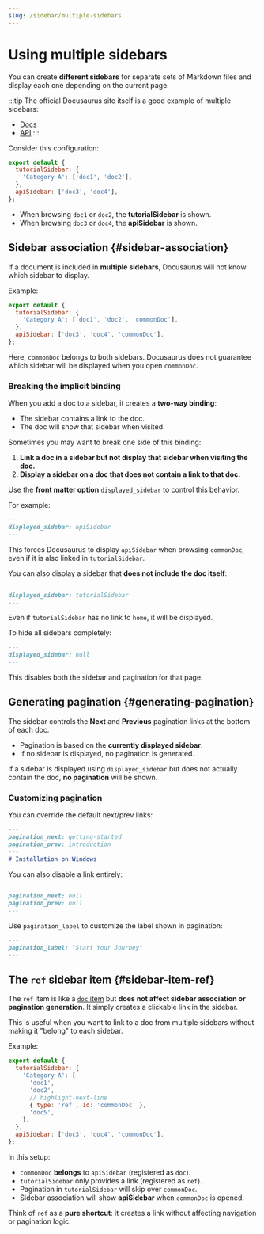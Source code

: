 ```yaml
---
slug: /sidebar/multiple-sidebars
---
```


# Using multiple sidebars

You can create **different sidebars** for separate sets of Markdown files and display each one depending on the current page.

:::tip
The official Docusaurus site itself is a good example of multiple sidebars:

- [Docs](/docs)
- [API](https://docusaurus.io/docs/cli)
:::

Consider this configuration:

```js title="sidebars.js"
export default {
  tutorialSidebar: {
    'Category A': ['doc1', 'doc2'],
  },
  apiSidebar: ['doc3', 'doc4'],
};
```

* When browsing `doc1` or `doc2`, the **tutorialSidebar** is shown.
* When browsing `doc3` or `doc4`, the **apiSidebar** is shown.

<AdsComponent />

## Sidebar association {#sidebar-association}

If a document is included in **multiple sidebars**, Docusaurus will not know which sidebar to display.

Example:

```js title="sidebars.js"
export default {
  tutorialSidebar: {
    'Category A': ['doc1', 'doc2', 'commonDoc'],
  },
  apiSidebar: ['doc3', 'doc4', 'commonDoc'],
};
```

Here, `commonDoc` belongs to both sidebars.
Docusaurus does not guarantee which sidebar will be displayed when you open `commonDoc`.

### Breaking the implicit binding

When you add a doc to a sidebar, it creates a **two-way binding**:

* The sidebar contains a link to the doc.
* The doc will show that sidebar when visited.

Sometimes you may want to break one side of this binding:

1. **Link a doc in a sidebar but not display that sidebar when visiting the doc.**
2. **Display a sidebar on a doc that does not contain a link to that doc.**

Use the **front matter option** `displayed_sidebar` to control this behavior.

For example:

```md title="commonDoc.md"
---
displayed_sidebar: apiSidebar
---
```

This forces Docusaurus to display `apiSidebar` when browsing `commonDoc`, even if it is also linked in `tutorialSidebar`.

You can also display a sidebar that **does not include the doc itself**:

```md title="home.md"
---
displayed_sidebar: tutorialSidebar
---
```

Even if `tutorialSidebar` has no link to `home`, it will be displayed.

To hide all sidebars completely:

```md
---
displayed_sidebar: null
---
```

This disables both the sidebar and pagination for that page.

<AdsComponent />

## Generating pagination {#generating-pagination}

The sidebar controls the **Next** and **Previous** pagination links at the bottom of each doc.

* Pagination is based on the **currently displayed sidebar**.
* If no sidebar is displayed, no pagination is generated.

If a sidebar is displayed using `displayed_sidebar` but does not actually contain the doc, **no pagination** will be shown.

### Customizing pagination

You can override the default next/prev links:

```md title="windows.md"
---
pagination_next: getting-started
pagination_prev: introduction
---
# Installation on Windows
```

You can also disable a link entirely:

```md
---
pagination_next: null
pagination_prev: null
---
```

Use `pagination_label` to customize the label shown in pagination:

```md
---
pagination_label: "Start Your Journey"
---
```

<AdsComponent />

## The `ref` sidebar item {#sidebar-item-ref}

The `ref` item is like a [`doc` item](./items#sidebar-item-doc)
but **does not affect sidebar association or pagination generation**.
It simply creates a clickable link in the sidebar.

This is useful when you want to link to a doc from multiple sidebars
without making it "belong" to each sidebar.

Example:

```js title="sidebars.js"
export default {
  tutorialSidebar: {
    'Category A': [
      'doc1',
      'doc2',
      // highlight-next-line
      { type: 'ref', id: 'commonDoc' },
      'doc5',
    ],
  },
  apiSidebar: ['doc3', 'doc4', 'commonDoc'],
};
```

In this setup:

* `commonDoc` **belongs** to `apiSidebar` (registered as `doc`).
* `tutorialSidebar` only provides a link (registered as `ref`).
* Pagination in `tutorialSidebar` will skip over `commonDoc`.
* Sidebar association will show **apiSidebar** when `commonDoc` is opened.

Think of `ref` as a **pure shortcut**:
it creates a link without affecting navigation or pagination logic.